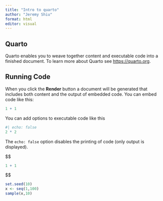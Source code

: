 ```yaml
---
title: "Intro to quarto"
author: "Jeremy Shiu"
format: html
editor: visual
---
```


## Quarto

Quarto enables you to weave together content and executable code into a finished document. To learn more about Quarto see <https://quarto.org>.

## Running Code

When you click the **Render** button a document will be generated that includes both content and the output of embedded code. You can embed code like this:

```r
1 + 1
```

You can add options to executable code like this

```r
#| echo: false
2 * 2
```

The `echo: false` option disables the printing of code (only output is displayed).

$$
```r

1 + 1

```
$$

```r
set.seed(10)
x <- seq(1,100)
sample(x,10)
```

